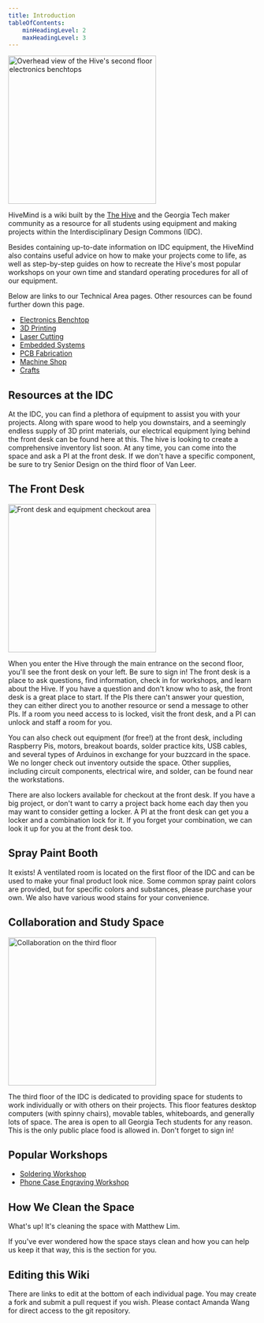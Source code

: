 ```yaml
---
title: Introduction
tableOfContents: 
    minHeadingLevel: 2
    maxHeadingLevel: 3
---
```



<Image class="border-2 border-slate-200 rounded-lg" src={overview} alt="Overhead view of the Hive's second floor electronics benchtops" width="300" />

HiveMind is a wiki built by the [The Hive](https://hive.ece.gatech.edu/) and the Georgia Tech maker community as a resource for all students using equipment and making projects within the Interdisciplinary Design Commons (IDC).

Besides containing up-to-date information on IDC equipment, the HiveMind also contains useful advice on how to make your projects come to life, as well as step-by-step guides on how to recreate the Hive's most popular workshops on your own time and standard operating procedures for all of our equipment.

Below are links to our Technical Area pages. Other resources can be found further down this page.
- [Electronics Benchtop](/wiki/explore/electronics-benchtop)
- [3D Printing](/wiki/explore/3d-printing)
- [Laser Cutting](/wiki/explore/laser-cutting)
- [Embedded Systems](/wiki/explore/embedded-systems)
- [PCB Fabrication](/wiki/explore/pcb)
- [Machine Shop](/wiki/explore/machine-shop)
- [Crafts](/wiki/explore/crafts)

## Resources at the IDC

At the IDC, you can find a plethora of equipment to assist you with your projects. Along with spare wood to help you downstairs, and a seemingly endless supply of 3D print materials, our electrical equipment lying behind the front desk can be found here at this. The hive is looking to create a comprehensive inventory list soon. At any time, you can come into the space and ask a PI at the front desk. If we don't have a specific component, be sure to try Senior Design on the third floor of Van Leer. 

## The Front Desk

<Image class="border-2 border-slate-200 rounded-lg" src={frontdesk} alt="Front desk and equipment checkout area" width="300" />

When you enter the Hive through the main entrance on the second floor, you'll see the front desk on your left. Be sure to sign in! The front desk is a place to ask questions, find information, check in for workshops, and learn about the Hive. If you have a question and don't know who to ask, the front desk is a great place to start. If the PIs there can't answer your question, they can either direct you to another resource or send a message to other PIs. If a room you need access to is locked, visit the front desk, and a PI can unlock and staff a room for you.

You can also check out equipment (for free!) at the front desk, including Raspberry Pis, motors, breakout boards, solder practice kits, USB cables, and several types of Arduinos in exchange for your buzzcard in the space. We no longer check out inventory outside the space. Other supplies, including circuit components, electrical wire, and solder, can be found near the workstations.

There are also lockers available for checkout at the front desk. If you have a big project, or don't want to carry a project back home each day then you may want to consider getting a locker. A PI at the front desk can get you a locker and a combination lock for it. If you forget your combination, we can look it up for you at the front desk too. 



## Spray Paint Booth

It exists! A ventilated room is located on the first floor of the IDC and can be used to make your final product look nice. Some common spray paint colors are provided, but for specific colors and substances, please purchase your own. We also have various wood stains for your convenience. 

## Collaboration and Study Space

<Image class="border-2 border-slate-200 rounded-lg" src={thirdfloor} alt="Collaboration on the third floor" width="300" />

The third floor of the IDC is dedicated to providing space for students to work individually or with others on their projects. This floor features desktop computers (with spinny chairs), movable tables, whiteboards, and generally lots of space. The area is open to all Georgia Tech students for any reason. This is the only public place food is allowed in. Don't forget to sign in! 

## Popular Workshops

- [Soldering Workshop](/wiki/workshop/benchtop-soldering-general)
- [Phone Case Engraving Workshop](/wiki/workshop/laser-phone-case-engraving)

## How We Clean the Space

What's up! It's cleaning the space with Matthew Lim.

If you've ever wondered how the space stays clean and how you can help us keep it that way, this is the section for you.


## Editing this Wiki

There are links to edit at the bottom of each individual page. You may create a fork and submit a pull request if you wish. Please contact Amanda Wang for direct access to the git repository.